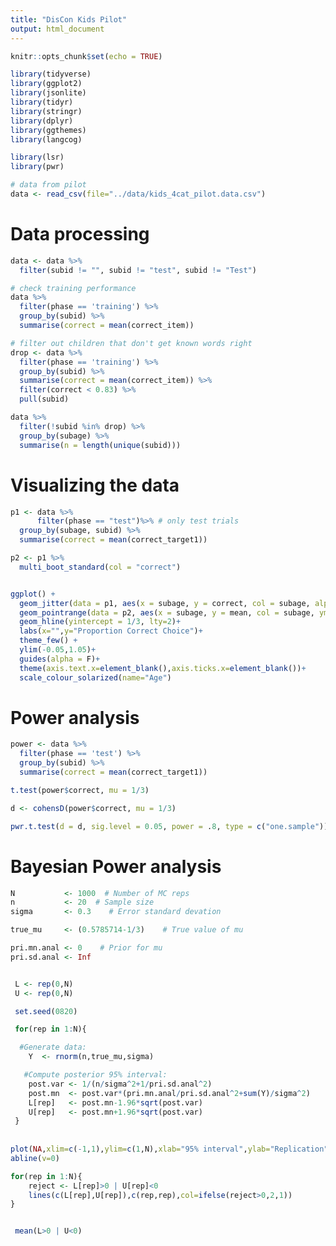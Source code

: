 ```yaml
---
title: "DisCon Kids Pilot"
output: html_document
---
```


```r
knitr::opts_chunk$set(echo = TRUE)

library(tidyverse)
library(ggplot2)
library(jsonlite)
library(tidyr)
library(stringr)
library(dplyr)
library(ggthemes)
library(langcog)

library(lsr)
library(pwr)

```

```r
# data from pilot
data <- read_csv(file="../data/kids_4cat_pilot.data.csv")
```
# Data processing
```r
data <- data %>% 
  filter(subid != "", subid != "test", subid != "Test")

# check training performance
data %>%
  filter(phase == 'training') %>%
  group_by(subid) %>%
  summarise(correct = mean(correct_item))

# filter out children that don't get known words right
drop <- data %>%
  filter(phase == 'training') %>%
  group_by(subid) %>%
  summarise(correct = mean(correct_item)) %>%
  filter(correct < 0.83) %>%
  pull(subid)

data %>%
  filter(!subid %in% drop) %>%
  group_by(subage) %>%
  summarise(n = length(unique(subid)))

```

# Visualizing the data

```r
p1 <- data %>%
      filter(phase == "test")%>% # only test trials
  group_by(subage, subid) %>%
  summarise(correct = mean(correct_target1)) 

p2 <- p1 %>%
  multi_boot_standard(col = "correct")


ggplot() +
  geom_jitter(data = p1, aes(x = subage, y = correct, col = subage, alpha = .2),width = .3,height = .025)+
  geom_pointrange(data = p2, aes(x = subage, y = mean, col = subage, ymin = ci_lower, ymax = ci_upper),size = .8)+
  geom_hline(yintercept = 1/3, lty=2)+
  labs(x="",y="Proportion Correct Choice")+
  theme_few() +
  ylim(-0.05,1.05)+
  guides(alpha = F)+ 
  theme(axis.text.x=element_blank(),axis.ticks.x=element_blank())+
  scale_colour_solarized(name="Age")
```

# Power analysis
``` r
power <- data %>%
  filter(phase == 'test') %>%
  group_by(subid) %>%
  summarise(correct = mean(correct_target1))

t.test(power$correct, mu = 1/3)

d <- cohensD(power$correct, mu = 1/3)

pwr.t.test(d = d, sig.level = 0.05, power = .8, type = c("one.sample"))
```

# Bayesian Power analysis

```r
N           <- 1000  # Number of MC reps
n           <- 20  # Sample size
sigma       <- 0.3    # Error standard devation

true_mu     <- (0.5785714-1/3)	  # True value of mu

pri.mn.anal <- 0    # Prior for mu
pri.sd.anal <- Inf


 L <- rep(0,N)
 U <- rep(0,N)

 set.seed(0820)

 for(rep in 1:N){

  #Generate data:
    Y  <- rnorm(n,true_mu,sigma)

   #Compute posterior 95% interval:
    post.var <- 1/(n/sigma^2+1/pri.sd.anal^2)
    post.mn  <- post.var*(pri.mn.anal/pri.sd.anal^2+sum(Y)/sigma^2)
    L[rep]   <- post.mn-1.96*sqrt(post.var)
    U[rep]   <- post.mn+1.96*sqrt(post.var)
 }
 
 
plot(NA,xlim=c(-1,1),ylim=c(1,N),xlab="95% interval",ylab="Replication")
abline(v=0)

for(rep in 1:N){
    reject <- L[rep]>0 | U[rep]<0
    lines(c(L[rep],U[rep]),c(rep,rep),col=ifelse(reject>0,2,1))
}


 mean(L>0 | U<0)
```